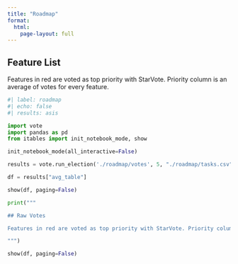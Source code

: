 ```yaml
---
title: "Roadmap"
format: 
  html:
    page-layout: full
---
```


## Feature List

Features in red are voted as top priority with StarVote. Priority column is an average of votes for every feature.

```python
#| label: roadmap
#| echo: false
#| results: asis

import vote
import pandas as pd
from itables import init_notebook_mode, show

init_notebook_mode(all_interactive=False)

results = vote.run_election('./roadmap/votes', 5, "./roadmap/tasks.csv")

df = results["avg_table"]

show(df, paging=False)

print("""

## Raw Votes

Features in red are voted as top priority with StarVote. Priority column is an average of votes for every feature.

""")

show(df, paging=False)
```

